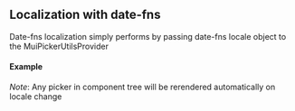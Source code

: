 
<PageMeta title="Date-fns localizataion - material-ui-pickers" />

## Localization with date-fns

Date-fns localization simply performs by passing date-fns locale object to the MuiPickerUtilsProvider

#### Example
*Note*: Any picker in component tree will be rerendered automatically on locale change

<Example sourceFile="localization/Date-fns.example.jsx" />

